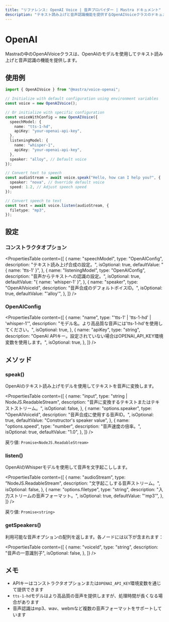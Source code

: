 ```yaml
---
title: "リファレンス: OpenAI Voice | 音声プロバイダー | Mastra ドキュメント"
description: "テキスト読み上げと音声認識機能を提供するOpenAIVoiceクラスのドキュメント。"
---
```


# OpenAI

Mastraの中のOpenAIVoiceクラスは、OpenAIのモデルを使用してテキスト読み上げと音声認識の機能を提供します。

## 使用例

```typescript
import { OpenAIVoice } from "@mastra/voice-openai";

// Initialize with default configuration using environment variables
const voice = new OpenAIVoice();

// Or initialize with specific configuration
const voiceWithConfig = new OpenAIVoice({
  speechModel: {
    name: "tts-1-hd",
    apiKey: "your-openai-api-key",
  },
  listeningModel: {
    name: "whisper-1",
    apiKey: "your-openai-api-key",
  },
  speaker: "alloy", // Default voice
});

// Convert text to speech
const audioStream = await voice.speak("Hello, how can I help you?", {
  speaker: "nova", // Override default voice
  speed: 1.2, // Adjust speech speed
});

// Convert speech to text
const text = await voice.listen(audioStream, {
  filetype: "mp3",
});
```

## 設定

### コンストラクタオプション

<PropertiesTable
  content={[
    {
      name: "speechModel",
      type: "OpenAIConfig",
      description: "テキスト読み上げ合成の設定。",
      isOptional: true,
      defaultValue: "{ name: 'tts-1' }",
    },
    {
      name: "listeningModel",
      type: "OpenAIConfig",
      description: "音声からテキストへの認識の設定。",
      isOptional: true,
      defaultValue: "{ name: 'whisper-1' }",
    },
    {
      name: "speaker",
      type: "OpenAIVoiceId",
      description: "音声合成のデフォルトボイスID。",
      isOptional: true,
      defaultValue: "'alloy'",
    },
  ]}
/>

### OpenAIConfig

<PropertiesTable
  content={[
    {
      name: "name",
      type: "'tts-1' | 'tts-1-hd' | 'whisper-1'",
      description: "モデル名。より高品質な音声には'tts-1-hd'を使用してください。",
      isOptional: true,
    },
    {
      name: "apiKey",
      type: "string",
      description:
        "OpenAI APIキー。設定されていない場合はOPENAI_API_KEY環境変数を使用します。",
      isOptional: true,
    },
  ]}
/>

## メソッド

### speak()

OpenAIのテキスト読み上げモデルを使用してテキストを音声に変換します。

<PropertiesTable
  content={[
    {
      name: "input",
      type: "string | NodeJS.ReadableStream",
      description: "音声に変換するテキストまたはテキストストリーム。",
      isOptional: false,
    },
    {
      name: "options.speaker",
      type: "OpenAIVoiceId",
      description: "音声合成に使用する音声ID。",
      isOptional: true,
      defaultValue: "Constructor's speaker value",
    },
    {
      name: "options.speed",
      type: "number",
      description: "音声速度の倍率。",
      isOptional: true,
      defaultValue: "1.0",
    },
  ]}
/>

戻り値: `Promise<NodeJS.ReadableStream>`

### listen()

OpenAIのWhisperモデルを使用して音声を文字起こしします。

<PropertiesTable
  content={[
    {
      name: "audioStream",
      type: "NodeJS.ReadableStream",
      description: "文字起こしする音声ストリーム。",
      isOptional: false,
    },
    {
      name: "options.filetype",
      type: "string",
      description: "入力ストリームの音声フォーマット。",
      isOptional: true,
      defaultValue: "'mp3'",
    },
  ]}
/>

戻り値: `Promise<string>`

### getSpeakers()

利用可能な音声オプションの配列を返します。各ノードには以下が含まれます：

<PropertiesTable
  content={[
    {
      name: "voiceId",
      type: "string",
      description: "音声の一意識別子",
      isOptional: false,
    },
  ]}
/>

## メモ

- APIキーはコンストラクタオプションまたは`OPENAI_API_KEY`環境変数を通じて提供できます
- `tts-1-hd`モデルはより高品質の音声を提供しますが、処理時間が長くなる場合があります
- 音声認識はmp3、wav、webmなど複数の音声フォーマットをサポートしています
